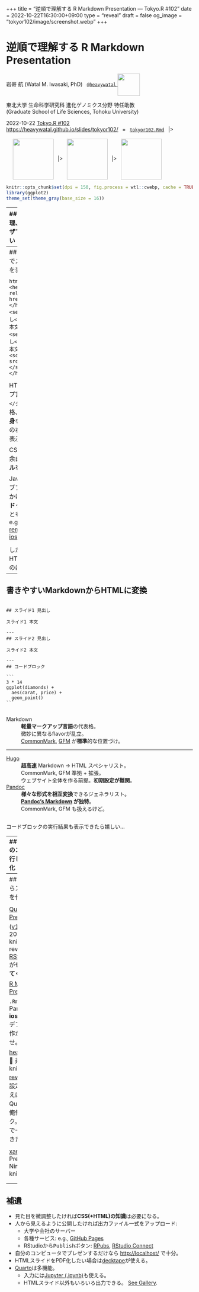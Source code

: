 +++
title = "逆順で理解する R Markdown Presentation — Tokyo.R #102"
date = 2022-10-22T16:30:00+09:00
type = "reveal"
draft = false
og_image = "tokyor102/image/screenshot.webp"
+++

<style>
.footnote img {
  vertical-align: middle;
  height: 110px;
}
</style>

<h1>
逆順で理解する R Markdown Presentation
</h1>

<div class="author">
岩嵜 航 (Watal M. Iwasaki, PhD)
&nbsp;
<a href="https://heavywatal.github.io/"><code>@heavywatal</code>
<img src="https://raw.githubusercontent.com/heavywatal/rwtl/master/man/figures/logo.svg" height="60" style="vertical-align: middle;">
</a>
</div>

<div class="affiliation">
東北大学 生命科学研究科 進化ゲノミクス分野 特任助教<br>
(Graduate School of Life Sciences, Tohoku University)
</div>

<div class="footnote">
2022-10-22 <a href="https://tokyor.connpass.com/event/262836/">Tokyo.R #102</a><br>
<a href="https://heavywatal.github.io/slides/tokyor102/">https://heavywatal.github.io/slides/tokyor102/</a>
&ensp;=&ensp;
<a href="https://github.com/heavywatal/slides/blob/main/rmarkdown/tokyor102/index.Rmd"><code>tokyor102.Rmd</code></a>
&ensp;|><br><br>
&emsp;
<a href="https://yihui.org/knitr"><img src="/_img/hex-stickers/knitr.webp"></a>
&ensp;|>&ensp;
<a href="https://gohugo.io/"><img src="image/hugo-logo-wide.svg"></a>
&ensp;|>&ensp;
<a href="https://revealjs.com/"><img src="image/reveal-symbol.svg"></a>
</div>

```r
knitr::opts_chunk$set(dpi = 150, fig.process = wtl::cwebp, cache = TRUE)
library(ggplot2)
theme_set(theme_gray(base_size = 16))
```

---
## PowerPoint無理、ウェブブラウザでプレゼンしたい


<div class="column-container">
  <div class="column" style="flex-shrink: 0.4;">

Hello, R Markdown!

```r
3 * 14
ggplot(diamonds) +
  aes(carat, price) +
  geom_point(aes(color = clarity, size = cut))
```

  </div>
  <div class="column">

普通のテキスト

Rコード

<div style="margin-block-start: 4em;">実行結果</div>

図

  </div>
</div>

---
## ウェブブラウザでスライドショーを表示する仕組み

<div class="column-container">
  <div class="column" style="flex-shrink: 1.8;">

```html
<html>
 <head>
  <link rel="stylesheet"
        href="style.css">
 </head>
 <body>
  <section><h2>見出し</h2>
    スライド1 本文
  </section>
  <section><h2>見出し</h2>
    スライド2 本文
  </section>
  <script src="reveal.js">
  </script>
 </body>
</html>
```

  </div>
  <div class="column">

HTML
: マークアップ言語。`<タグ>挟む</タグ>`
: 文書の骨格、**テキストの中身**を書く。
: 余白の右クリックから表示できる →

CSS
: フォントや余白などの**スタイルを調整**。

JavaScript
: ウェブブラウザに働きかける。
: **スライドっぽく見せる**こともできる。<br>
  e.g.,
  [**reveal.js**](https://revealjs.com/),
  [remark.js](https://remarkjs.com/),
  [ioslides](https://code.google.com/p/io-2012-slides/),
  etc.

  </div>
</div>

しかし、生のHTMLを手で書くのは大変...

---
## 書きやすいMarkdownからHTMLに変換

<div class="column-container">
  <div class="column" style="flex-shrink: 1.9;">

<pre class="chroma"><code>## スライド1 見出し

スライド1 本文

&#45;--
## スライド2 見出し

スライド2 本文

&#45;--
## コードブロック

```
3 * 14
ggplot(diamonds) +
  aes(carat, price) +
  geom_point()
```</code></pre>

  </div>
  <div class="column">

Markdown
: **軽量マークアップ言語**の代表格。
: 微妙に異なるflavorが乱立。<br>
  [CommonMark](https://spec.commonmark.org/),
  [GFM](https://github.github.com/gfm/) が**標準**的な位置づけ。

<hr>

[Hugo](https://gohugo.io/)
: **超高速** Markdown → HTML スペシャリスト。
: CommonMark, GFM 準拠 + 拡張。
: ウェブサイト全体を作る前提。**初期設定が難関**。

[Pandoc](https://pandoc.org/)
: **様々な形式を相互変換**できるジェネラリスト。
: **[Pandoc's Markdown](https://pandoc.org/MANUAL.html#pandocs-markdown) が独特**。<br>
  CommonMark, GFM も扱えるけど。

  </div>
</div>

コードブロックの実行結果も表示できたら嬉しい...


---
## R Markdownのコード部分を実行してMarkdown化

<div class="column-container">
  <div class="column" style="flex-shrink: 1.9;">

<pre class="chroma"><code>&#45;--
title: "Goodbye PowerPoint"
format: revealjs
&#45;--

Hello, R Markdown!

&#96;``{r hello}
3 * 14
ggplot(diamonds) +
  aes(carat, price) +
  geom_point()
```
</code></pre>
<pre><code>```
## [1] 42
```
&lt;img src="figure/hello-1.png">
</code></pre>



  </div>
  <div class="column" style="padding-block-start: 0em;">

R Markdown (.Rmd, .qmd)
: 最上部に**メタデータ**を記述。<br>
  文書全体の設定など。
: 実行してほしいRコードを<br>
  **コードチャンク**に書く。

<br>

[knitr](https://yihui.org/knitr) 🧶 でコードチャンクを実行<br>

↓

普通のMarkdown (.md)
: 実行結果が編み込まれる。
: 画像ファイルとそこへのリンクも。

  </div>
</div>

すべて繋がった。結果は[スライド#2](#2)。簡単に実現する方法は？

---
## R Markdownからスライドショーを作る枠組み

<div class="column-container">
  <div class="column" style="flex-shrink: 1.8;">
    <img src="image/rstudio-new-file.webp" width="100%">
  </div>
  <div class="column" style="padding-block-start: 0;">

[Quarto Presentation](https://quarto.org/docs/presentations/) 🟢 <span style="font-weight: normal;">([v1.0](https://github.com/quarto-dev/quarto-cli/releases/tag/v1.0.1) in July 2022)</span>
: `.qmd` |> knitr |> Pandoc |> reveal.js
: [RStudio](https://quarto.org/docs/tools/rstudio.html),
  [VS Code](https://quarto.org/docs/tools/vscode.html)が**ぜーんぶ面倒みてくれる**！

[R Markdown... → Presentation](https://bookdown.org/yihui/rmarkdown/presentations.html) 🟡
: `.Rmd` |> knitr |> Pandoc |> **ioslides, Slidy**
: デフォルトでは動作が鈍い、中央寄せ。

[heavywatal/slides](https://github.com/heavywatal/slides#readme) 🔴 非推奨
: `.Rmd` |> knitr |> [**Hugo** |> reveal.js](https://github.com/heavywatal/hugo-theme-reveal)
: 習得・設定が済んでしまえば速いけど...
: Quarto無き時代の俺俺フレームワーク。
: 訊かれるので一度説明しておきたかった。

<div style="opacity: 0.5;">

[xaringan](https://slides.yihui.org/xaringan/) 🥷 Presentation Ninja
: `.Rmd` |> knitr |> **remark.js**

</div>

  </div>
</div>

---
## 補遺

- 見た目を微調整したければ**CSS(+HTML)の知識**は必要になる。
- 人から見えるように公開したければ出力ファイル一式をアップロード:
  - 大学や会社のサーバー
  - 各種サービス: e.g., [GitHub Pages](https://docs.github.com/pages/getting-started-with-github-pages/about-github-pages)
  - RStudioから<kbd>Publish</kbd>ボタン:
    [RPubs](https://rpubs.com/),
    [RStudio Connect](https://docs.rstudio.com/connect/user/)
- 自分のコンピュータでプレゼンするだけなら <http://localhost/> で十分。
- HTMLスライドをPDF化したい場合は[decktape](https://github.com/astefanutti/decktape)が使える。
- [Quarto](https://quarto.org/)は多機能。
  - 入力には[Jupyter (.ipynb)](https://quarto.org/docs/tools/jupyter-lab.html)も使える。
  - HTMLスライド以外もいろいろ出力できる。
    [See Gallery](https://quarto.org/docs/gallery/).
